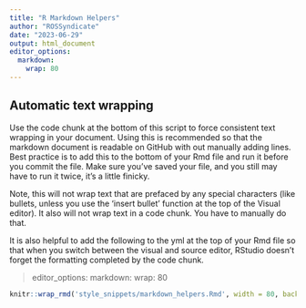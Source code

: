 ```yaml
---
title: "R Markdown Helpers"
author: "ROSSyndicate"
date: "2023-06-29"
output: html_document
editor_options:
  markdown:
    wrap: 80
---
```


## Automatic text wrapping

Use the code chunk at the bottom of this script to force consistent text wrapping in your document. Using
this is recommended so that the markdown document is readable on GitHub with
out manually adding lines. Best practice is to add this to the bottom of your
Rmd file and run it before you commit the file. Make sure you've saved your file, and you still may have to run it twice,
it's a little finicky.

Note, this will not wrap text that are prefaced by any special characters (like
bullets, unless you use the 'insert bullet' function at the top of the Visual
editor). It also will not wrap text in a code chunk. You have to manually do
that.

It is also helpful to add the following to the yml at the top of your Rmd 
file so that when you switch between the visual and source editor, RStudio 
doesn't forget the formatting completed by the code chunk. 

>editor_options:
>  markdown:
>    wrap: 80



```r
knitr::wrap_rmd('style_snippets/markdown_helpers.Rmd', width = 80, backup = NULL)
```
